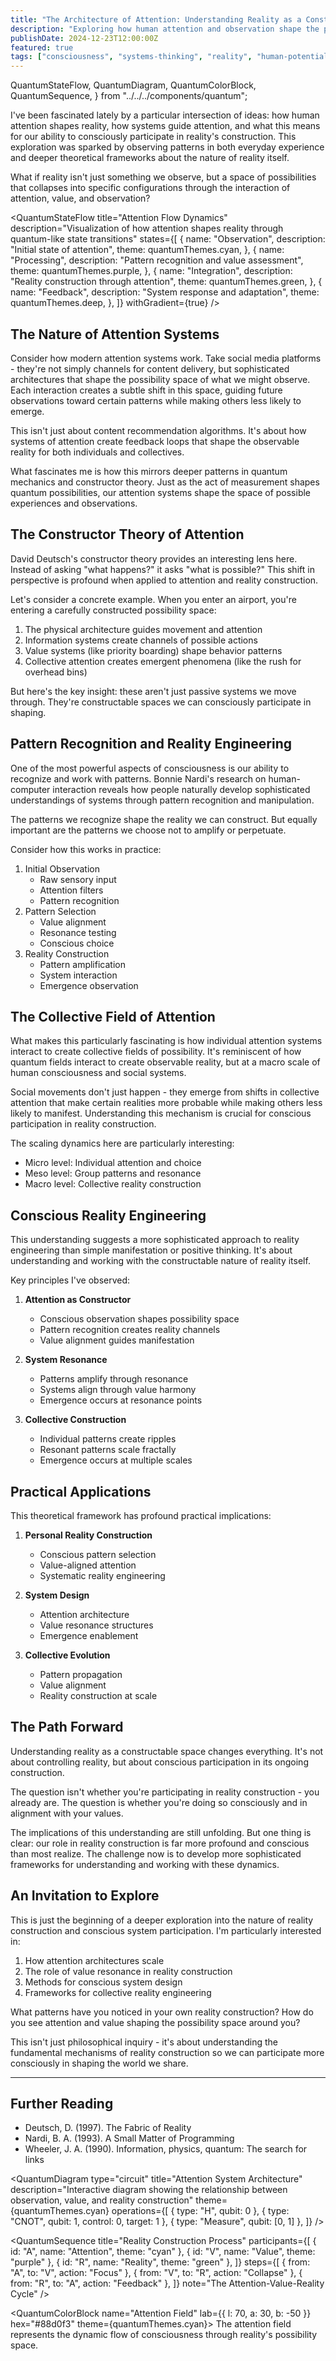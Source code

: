 ```yaml
---
title: "The Architecture of Attention: Understanding Reality as a Constructable Space"
description: "Exploring how human attention and observation shape the possibility space of reality, and what that means for conscious system design"
publishDate: 2024-12-23T12:00:00Z
featured: true
tags: ["consciousness", "systems-thinking", "reality", "human-potential"]
---
```


  QuantumStateFlow,
  QuantumDiagram,
  QuantumColorBlock,
  QuantumSequence,
} from "../../../components/quantum";

I've been fascinated lately by a particular intersection of ideas: how human attention shapes reality, how systems guide attention, and what this means for our ability to consciously participate in reality's construction. This exploration was sparked by observing patterns in both everyday experience and deeper theoretical frameworks about the nature of reality itself.

<Quote>
  What if reality isn't just something we observe, but a space of possibilities
  that collapses into specific configurations through the interaction of
  attention, value, and observation?
</Quote>

<QuantumStateFlow
  title="Attention Flow Dynamics"
  description="Visualization of how attention shapes reality through quantum-like state transitions"
  states={[
    {
      name: "Observation",
      description: "Initial state of attention",
      theme: quantumThemes.cyan,
    },
    {
      name: "Processing",
      description: "Pattern recognition and value assessment",
      theme: quantumThemes.purple,
    },
    {
      name: "Integration",
      description: "Reality construction through attention",
      theme: quantumThemes.green,
    },
    {
      name: "Feedback",
      description: "System response and adaptation",
      theme: quantumThemes.deep,
    },
  ]}
  withGradient={true}
/>

## The Nature of Attention Systems

Consider how modern attention systems work. Take social media platforms - they're not simply channels for content delivery, but sophisticated architectures that shape the possibility space of what we might observe. Each interaction creates a subtle shift in this space, guiding future observations toward certain patterns while making others less likely to emerge.

<Callout type="insight">
  This isn't just about content recommendation algorithms. It's about how
  systems of attention create feedback loops that shape the observable reality
  for both individuals and collectives.
</Callout>

What fascinates me is how this mirrors deeper patterns in quantum mechanics and constructor theory. Just as the act of measurement shapes quantum possibilities, our attention systems shape the space of possible experiences and observations.

## The Constructor Theory of Attention

David Deutsch's constructor theory provides an interesting lens here. Instead of asking "what happens?" it asks "what is possible?" This shift in perspective is profound when applied to attention and reality construction.

Let's consider a concrete example. When you enter an airport, you're entering a carefully constructed possibility space:

1. The physical architecture guides movement and attention
2. Information systems create channels of possible actions
3. Value systems (like priority boarding) shape behavior patterns
4. Collective attention creates emergent phenomena (like the rush for overhead bins)

But here's the key insight: these aren't just passive systems we move through. They're constructable spaces we can consciously participate in shaping.

## Pattern Recognition and Reality Engineering

One of the most powerful aspects of consciousness is our ability to recognize and work with patterns. Bonnie Nardi's research on human-computer interaction reveals how people naturally develop sophisticated understandings of systems through pattern recognition and manipulation.

<Quote>
  The patterns we recognize shape the reality we can construct. But equally
  important are the patterns we choose not to amplify or perpetuate.
</Quote>

Consider how this works in practice:

1. Initial Observation
   - Raw sensory input
   - Attention filters
   - Pattern recognition
2. Pattern Selection
   - Value alignment
   - Resonance testing
   - Conscious choice
3. Reality Construction
   - Pattern amplification
   - System interaction
   - Emergence observation

## The Collective Field of Attention

What makes this particularly fascinating is how individual attention systems interact to create collective fields of possibility. It's reminiscent of how quantum fields interact to create observable reality, but at a macro scale of human consciousness and social systems.

<Callout type="example">
  Social movements don't just happen - they emerge from shifts in collective
  attention that make certain realities more probable while making others less
  likely to manifest. Understanding this mechanism is crucial for conscious
  participation in reality construction.
</Callout>

The scaling dynamics here are particularly interesting:

- Micro level: Individual attention and choice
- Meso level: Group patterns and resonance
- Macro level: Collective reality construction

## Conscious Reality Engineering

This understanding suggests a more sophisticated approach to reality engineering than simple manifestation or positive thinking. It's about understanding and working with the constructable nature of reality itself.

Key principles I've observed:

1. **Attention as Constructor**

   - Conscious observation shapes possibility space
   - Pattern recognition creates reality channels
   - Value alignment guides manifestation

2. **System Resonance**

   - Patterns amplify through resonance
   - Systems align through value harmony
   - Emergence occurs at resonance points

3. **Collective Construction**
   - Individual patterns create ripples
   - Resonant patterns scale fractally
   - Emergence occurs at multiple scales

## Practical Applications

This theoretical framework has profound practical implications:

1. **Personal Reality Construction**

   - Conscious pattern selection
   - Value-aligned attention
   - Systematic reality engineering

2. **System Design**

   - Attention architecture
   - Value resonance structures
   - Emergence enablement

3. **Collective Evolution**
   - Pattern propagation
   - Value alignment
   - Reality construction at scale

## The Path Forward

Understanding reality as a constructable space changes everything. It's not about controlling reality, but about conscious participation in its ongoing construction.

<Quote>
  The question isn't whether you're participating in reality construction - you
  already are. The question is whether you're doing so consciously and in
  alignment with your values.
</Quote>

The implications of this understanding are still unfolding. But one thing is clear: our role in reality construction is far more profound and conscious than most realize. The challenge now is to develop more sophisticated frameworks for understanding and working with these dynamics.

## An Invitation to Explore

This is just the beginning of a deeper exploration into the nature of reality construction and conscious system participation. I'm particularly interested in:

1. How attention architectures scale
2. The role of value resonance in reality construction
3. Methods for conscious system design
4. Frameworks for collective reality engineering

What patterns have you noticed in your own reality construction? How do you see attention and value shaping the possibility space around you?

This isn't just philosophical inquiry - it's about understanding the fundamental mechanisms of reality construction so we can participate more consciously in shaping the world we share.

---

## Further Reading

- Deutsch, D. (1997). The Fabric of Reality
- Nardi, B. A. (1993). A Small Matter of Programming
- Wheeler, J. A. (1990). Information, physics, quantum: The search for links

<QuantumDiagram
  type="circuit"
  title="Attention System Architecture"
  description="Interactive diagram showing the relationship between observation, value, and reality construction"
  theme={quantumThemes.cyan}
  operations={[
    { type: "H", qubit: 0 },
    { type: "CNOT", qubit: 1, control: 0, target: 1 },
    { type: "Measure", qubit: [0, 1] },
  ]}
/>

<QuantumSequence
  title="Reality Construction Process"
  participants={[
    { id: "A", name: "Attention", theme: "cyan" },
    { id: "V", name: "Value", theme: "purple" },
    { id: "R", name: "Reality", theme: "green" },
  ]}
  steps={[
    { from: "A", to: "V", action: "Focus" },
    { from: "V", to: "R", action: "Collapse" },
    { from: "R", to: "A", action: "Feedback" },
  ]}
  note="The Attention-Value-Reality Cycle"
/>

<QuantumColorBlock
  name="Attention Field"
  lab={{ l: 70, a: 30, b: -50 }}
  hex="#88d0f3"
  theme={quantumThemes.cyan}>
  The attention field represents the dynamic flow of consciousness through
  reality's possibility space.
</QuantumColorBlock>
